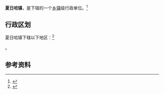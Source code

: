 {{中国乡级行政区|63/28/22/102/000}}

'''夏日哈镇'''，是{{PRC admin/fullname|63/28/22/102/000|3}}下辖的一个[[乡镇|乡镇]]级行政单位。<ref>{{PRC admin/ref sgc|{{PRC admin/parent|63/28/22/102/000}}}}</ref>

== 行政区划 ==

夏日哈镇下辖以下地区：<ref>{{PRC admin/ref sgc|63/28/22/102/000}}</ref>

{{PRC admin/children|63/28/22/102/000}}。

== 参考资料 ==

{{reflist}}

{{行政区划小作品}}
{{PRC admin/navcat|63/28/22/102/000}}